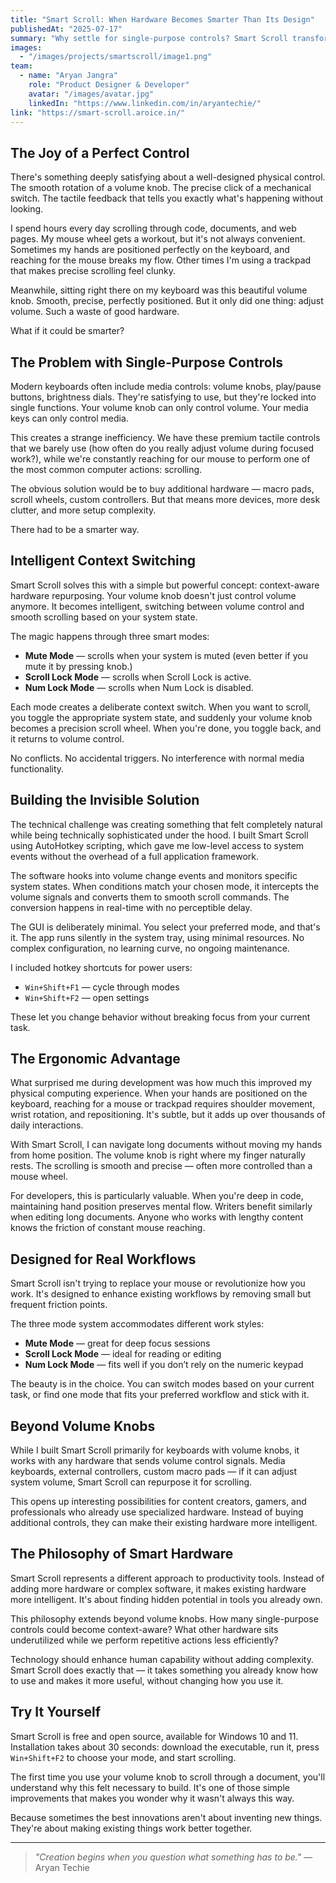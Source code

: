 ```yaml
---
title: "Smart Scroll: When Hardware Becomes Smarter Than Its Design"
publishedAt: "2025-07-17"
summary: "Why settle for single-purpose controls? Smart Scroll transforms your volume knob into an intelligent scroll wheel that knows exactly when you need it most."
images:
  - "/images/projects/smartscroll/image1.png"
team:
  - name: "Aryan Jangra"
    role: "Product Designer & Developer"
    avatar: "/images/avatar.jpg"
    linkedIn: "https://www.linkedin.com/in/aryantechie/"
link: "https://smart-scroll.aroice.in/"
---
```


## The Joy of a Perfect Control

There's something deeply satisfying about a well-designed physical control. The smooth rotation of a volume knob. The precise click of a mechanical switch. The tactile feedback that tells you exactly what's happening without looking.

I spend hours every day scrolling through code, documents, and web pages. My mouse wheel gets a workout, but it's not always convenient. Sometimes my hands are positioned perfectly on the keyboard, and reaching for the mouse breaks my flow. Other times I'm using a trackpad that makes precise scrolling feel clunky.

Meanwhile, sitting right there on my keyboard was this beautiful volume knob. Smooth, precise, perfectly positioned. But it only did one thing: adjust volume. Such a waste of good hardware.

What if it could be smarter?

## The Problem with Single-Purpose Controls

Modern keyboards often include media controls: volume knobs, play/pause buttons, brightness dials. They're satisfying to use, but they're locked into single functions. Your volume knob can only control volume. Your media keys can only control media.

This creates a strange inefficiency. We have these premium tactile controls that we barely use (how often do you really adjust volume during focused work?), while we're constantly reaching for our mouse to perform one of the most common computer actions: scrolling.

The obvious solution would be to buy additional hardware — macro pads, scroll wheels, custom controllers. But that means more devices, more desk clutter, and more setup complexity. 

There had to be a smarter way.

## Intelligent Context Switching

Smart Scroll solves this with a simple but powerful concept: context-aware hardware repurposing. Your volume knob doesn't just control volume anymore. It becomes intelligent, switching between volume control and smooth scrolling based on your system state.

The magic happens through three smart modes:

- **Mute Mode** — scrolls when your system is muted (even better if you mute it by pressing knob.)
- **Scroll Lock Mode** — scrolls when Scroll Lock is active.
- **Num Lock Mode** — scrolls when Num Lock is disabled.

Each mode creates a deliberate context switch. When you want to scroll, you toggle the appropriate system state, and suddenly your volume knob becomes a precision scroll wheel. When you're done, you toggle back, and it returns to volume control.

No conflicts. No accidental triggers. No interference with normal media functionality.

## Building the Invisible Solution

The technical challenge was creating something that felt completely natural while being technically sophisticated under the hood. I built Smart Scroll using AutoHotkey scripting, which gave me low-level access to system events without the overhead of a full application framework.

The software hooks into volume change events and monitors specific system states. When conditions match your chosen mode, it intercepts the volume signals and converts them to smooth scroll commands. The conversion happens in real-time with no perceptible delay.

The GUI is deliberately minimal. You select your preferred mode, and that's it. The app runs silently in the system tray, using minimal resources. No complex configuration, no learning curve, no ongoing maintenance.

I included hotkey shortcuts for power users:
- `Win+Shift+F1` — cycle through modes
- `Win+Shift+F2` — open settings

These let you change behavior without breaking focus from your current task.

## The Ergonomic Advantage

What surprised me during development was how much this improved my physical computing experience. When your hands are positioned on the keyboard, reaching for a mouse or trackpad requires shoulder movement, wrist rotation, and repositioning. It's subtle, but it adds up over thousands of daily interactions.

With Smart Scroll, I can navigate long documents without moving my hands from home position. The volume knob is right where my finger naturally rests. The scrolling is smooth and precise — often more controlled than a mouse wheel.

For developers, this is particularly valuable. When you're deep in code, maintaining hand position preserves mental flow. Writers benefit similarly when editing long documents. Anyone who works with lengthy content knows the friction of constant mouse reaching.

## Designed for Real Workflows

Smart Scroll isn't trying to replace your mouse or revolutionize how you work. It's designed to enhance existing workflows by removing small but frequent friction points.

The three mode system accommodates different work styles:

- **Mute Mode** — great for deep focus sessions
- **Scroll Lock Mode** — ideal for reading or editing
- **Num Lock Mode** — fits well if you don’t rely on the numeric keypad

The beauty is in the choice. You can switch modes based on your current task, or find one mode that fits your preferred workflow and stick with it.

## Beyond Volume Knobs

While I built Smart Scroll primarily for keyboards with volume knobs, it works with any hardware that sends volume control signals. Media keyboards, external controllers, custom macro pads — if it can adjust system volume, Smart Scroll can repurpose it for scrolling.

This opens up interesting possibilities for content creators, gamers, and professionals who already use specialized hardware. Instead of buying additional controls, they can make their existing hardware more intelligent.

## The Philosophy of Smart Hardware

Smart Scroll represents a different approach to productivity tools. Instead of adding more hardware or complex software, it makes existing hardware more intelligent. It's about finding hidden potential in tools you already own.

This philosophy extends beyond volume knobs. How many single-purpose controls could become context-aware? What other hardware sits underutilized while we perform repetitive actions less efficiently?

Technology should enhance human capability without adding complexity. Smart Scroll does exactly that — it takes something you already know how to use and makes it more useful, without changing how you use it.

## Try It Yourself

Smart Scroll is free and open source, available for Windows 10 and 11. Installation takes about 30 seconds: download the executable, run it, press `Win+Shift+F2` to choose your mode, and start scrolling.

The first time you use your volume knob to scroll through a document, you'll understand why this felt necessary to build. It's one of those simple improvements that makes you wonder why it wasn't always this way.

Because sometimes the best innovations aren't about inventing new things. They're about making existing things work better together.

<hr style={{border: "none", borderTop: "1px solid #bbb", opacity: 0.4, margin: "2em 0"}} />

> _"Creation begins when you question what something has to be."_  — Aryan Techie
